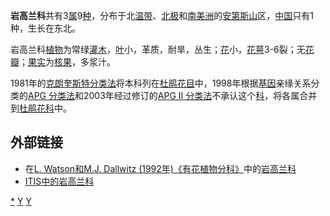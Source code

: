 {{Automatic taxobox
| taxon = Empetraceae
| image = 
| image_caption = 
| authority = Hook. & [[John_Lindley|Lindl.]] (1821年) 
| subdivision_ranks = [[属|属]]
| subdivision = 
[[岩帚兰属|岩帚兰属]]（''Corema''）<br>
[[沙石南属|沙石南属]]（''Ceratiola''）<br>
[[岩高兰属|岩高兰属]]（''Empetrum''）
}}

'''岩高兰科'''共有3[[属|属]]9[[种|种]]，分布于北[[温带|温带]]、[[北极|北极]]和[[南美洲|南美洲]]的[[安第斯山|安第斯山]]区，[[中国|中国]]只有1种，生长在东北。

岩高兰科[[植物|植物]]为常绿[[灌木|灌木]]，[[叶|叶]]小，革质，耐旱，丛生；[[花|花]]小，[[花萼|花萼]]3-6裂；无[[花瓣|花瓣]]；[[果实|果实]]为[[核果|核果]]，多浆汁。

1981年的[[克朗奎斯特分类法|克朗奎斯特分类法]]将本科列在[[杜鹃花目|杜鹃花目]]中，1998年根据[[基因|基因]]亲缘关系分类的[[APG_分类法|APG 分类法]]和2003年经过修订的[[APG_II_分类法|APG II 分类法]]不承认这个[[科|科]]，将各属合并到[[杜鹃花科|杜鹃花科]]中。

== 外部链接 ==

*在[https://web.archive.org/web/20070103200438/http://delta-intkey.com/angio/ L. Watson和M.J. Dallwitz (1992年)《有花植物分科》]中的[http://delta-intkey.com/angio/www/empetrac.htm 岩高兰科]
*[http://www.cbif.gc.ca/pls/itisca/next?v_tsn=23741&taxa=Empetraceae&p_ifx=&p_lang= ITIS中的岩高兰科]{{dead link|date=2017年12月 |bot=InternetArchiveBot |fix-attempted=yes }}
{{Taxonbar|from=Q156241}}

[[Category:岩高兰科|*]]
[[Category:植物科名|Y]]
[[Category:杜鹃花目|Y]]